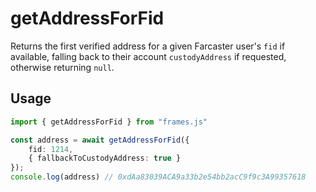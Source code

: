 # getAddressForFid

Returns the first verified address for a given Farcaster user's `fid` if available, falling back to their account `custodyAddress` if requested, otherwise returning `null`.

## Usage

```ts [example.ts]
import { getAddressForFid } from "frames.js"

const address = await getAddressForFid({
	fid: 1214,
	{ fallbackToCustodyAddress: true }
});
console.log(address) // 0xdAa83039ACA9a33b2e54bb2acC9f9c3A99357618
```
